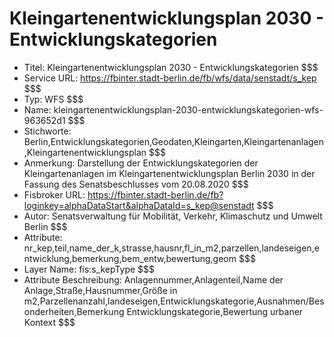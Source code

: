 # Kleingartenentwicklungsplan 2030 - Entwicklungskategorien
- Titel: Kleingartenentwicklungsplan 2030 - Entwicklungskategorien $$$
- Service URL: https://fbinter.stadt-berlin.de/fb/wfs/data/senstadt/s_kep $$$
- Typ: WFS $$$
- Name: kleingartenentwicklungsplan-2030-entwicklungskategorien-wfs-963652d1 $$$
- Stichworte: Berlin,Entwicklungskategorien,Geodaten,Kleingarten,Kleingartenanlagen,Kleingartenentwicklungsplan $$$
- Anmerkung: Darstellung der Entwicklungskategorien der Kleingartenanlagen im Kleingartenentwicklungsplan Berlin 2030 in der Fassung des Senatsbeschlusses vom 20.08.2020 $$$
- Fisbroker URL: https://fbinter.stadt-berlin.de/fb?loginkey=alphaDataStart&alphaDataId=s_kep@senstadt $$$
- Autor: Senatsverwaltung für Mobilität, Verkehr, Klimaschutz und Umwelt Berlin $$$
- Attribute: nr_kep,teil,name_der_k,strasse,hausnr,fl_in_m2,parzellen,landeseigen,entwicklung,bemerkung,bem_entw,bewertung,geom $$$
- Layer Name: fis:s_kepType $$$
- Attribute Beschreibung: Anlagennummer,Anlagenteil,Name der Anlage,Straße,Hausnummer,Größe in m2,Parzellenanzahl,landeseigen,Entwicklungskategorie,Ausnahmen/Besonderheiten,Bemerkung Entwicklungskategorie,Bewertung urbaner Kontext $$$
